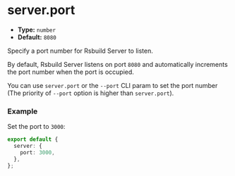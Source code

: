# server.port

- **Type:** `number`
- **Default:** `8080`

Specify a port number for Rsbuild Server to listen.

By default, Rsbuild Server listens on port `8080` and automatically increments the port number when the port is occupied.

You can use `server.port` or the `--port` CLI param to set the port number (The priority of `--port` option is higher than `server.port`).

### Example

Set the port to `3000`:

```ts
export default {
  server: {
    port: 3000,
  },
};
```
